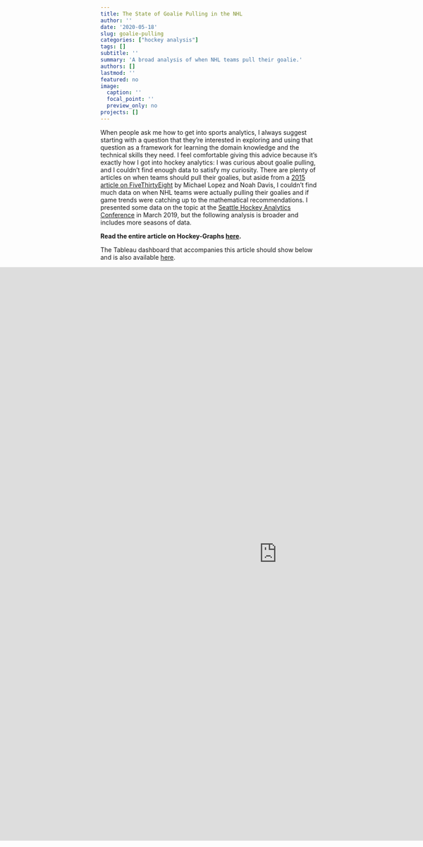 ```yaml
---
title: The State of Goalie Pulling in the NHL
author: ''
date: '2020-05-18'
slug: goalie-pulling
categories: ["hockey analysis"]
tags: []
subtitle: ''
summary: 'A broad analysis of when NHL teams pull their goalie.'
authors: []
lastmod: ''
featured: no
image:
  caption: ''
  focal_point: ''
  preview_only: no
projects: []
---
```


When people ask me how to get into sports analytics, I always suggest starting with a question that they’re interested in exploring and using that question as a framework for learning the domain knowledge and the technical skills they need. I feel comfortable giving this advice because it’s exactly how I got into hockey analytics: I was curious about goalie pulling, and I couldn’t find enough data to satisfy my curiosity. There are plenty of articles on when teams should pull their goalies, but aside from a [2015 article on FiveThirtyEight](https://fivethirtyeight.com/features/nhl-coaches-are-pulling-goalies-earlier-than-ever/) by Michael Lopez and Noah Davis, I couldn’t find much data on when NHL teams were actually pulling their goalies and if game trends were catching up to the mathematical recommendations. I presented some data on the topic at the [Seattle Hockey Analytics Conference](http://meghan.rbind.io/talk/seahac/) in March 2019, but the following analysis is broader and includes more seasons of data.

**Read the entire article on Hockey-Graphs [here](https://hockey-graphs.com/2020/05/18/the-state-of-goalie-pulling-in-the-nhl/).**

The Tableau dashboard that accompanies this article should show below and is also available [here](https://public.tableau.com/views/GoaliePullTimes2018-19/GoaliePullTimes18-19?:display_count=y&publish=yes&:toolbar=n&:origin=viz_share_link). 

<div style="align: center; margin-left: -250px;"> <iframe src="https://public.tableau.com/views/GoaliePullTimes2018-19/GoaliePullTimes18-19?:showVizHome=no&:embed=true" width="1300px" height="1300px" frameborder="0"></iframe> </div>
